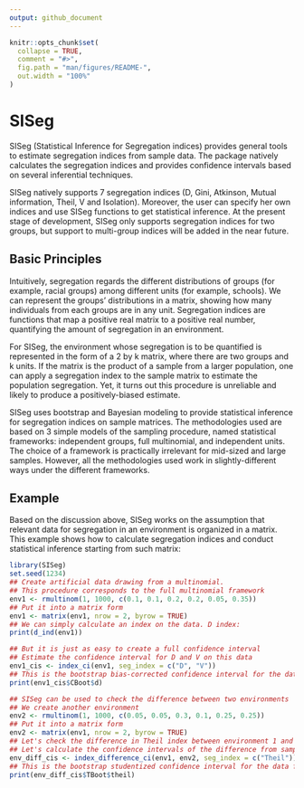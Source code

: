```yaml
---
output: github_document
---
```


<!-- README.md is generated from README.Rmd. Please edit that file -->

```r
knitr::opts_chunk$set(
  collapse = TRUE,
  comment = "#>",
  fig.path = "man/figures/README-",
  out.width = "100%"
)
```

# SISeg

SISeg (Statistical Inference for Segregation indices) provides general tools 
to estimate segregation indices from sample data. The package natively 
calculates the segregation indices and provides confidence intervals based on 
several inferential techniques.

SISeg natively supports 7 segregation indices (D, Gini, Atkinson, Mutual 
information, Theil, V and Isolation). Moreover, the user can specify her own
indices and use SISeg functions to get statistical inference. At the present 
stage of development, SISeg only supports segregation indices for two groups,
but support to multi-group indices will be added in the near future. 

<!-- badges: start -->
<!-- badges: end -->



<!-- ## Installation -->

<!-- You can install the released version of SISeg from [CRAN](https://CRAN.R-project.org) with: -->

<!-- ``` r -->
<!-- install.packages("SISeg") -->
<!-- ``` -->

<!-- And the development version from [GitHub](https://github.com/) with: -->

<!-- ``` r -->
<!-- # install.packages("devtools") -->
<!-- devtools::install_github("non87/SISeg") -->
<!-- ``` -->
## Basic Principles

Intuitively, segregation regards the different distributions of groups (for 
example, racial groups) among different units (for example, schools). We can
represent the groups' distributions in a matrix, showing how many individuals
from each groups are in any unit. Segregation indices are functions that map a 
positive real matrix to a positive real number, quantifying the amount of 
segregation in an environment.

For SISeg, the environment whose segregation is to be quantified is represented 
in the form of a 2 by k matrix, where there are two groups and k units. 
If the matrix is the product of a sample from a larger population, one can apply
a segregation index to the sample matrix to estimate the population segregation.
Yet, it turns out this procedure is unreliable and likely to produce a
positively-biased estimate. 

SISeg uses bootstrap and Bayesian modeling to provide statistical inference for 
segregation indices on sample matrices. The methodologies used are based on 3
simple models of the sampling procedure, named statistical frameworks: 
independent groups, full multinomial, and independent units. The choice of a 
framework is practically irrelevant for mid-sized and large samples. However, 
all the methodologies used work in slightly-different ways under the different
frameworks.


## Example

Based on the discussion above, SISeg works on the assumption that relevant data 
for segregation in an environment is organized in a matrix. This example shows 
how to calculate segregation indices and conduct statistical inference starting
from such matrix:

```r
library(SISeg)
set.seed(1234)
## Create artificial data drawing from a multinomial. 
## This procedure corresponds to the full multinomial framework
env1 <- rmultinom(1, 1000, c(0.1, 0.1, 0.2, 0.2, 0.05, 0.35))
## Put it into a matrix form
env1 <- matrix(env1, nrow = 2, byrow = TRUE)
## We can simply calculate an index on the data. D index:
print(d_ind(env1))

## But it is just as easy to create a full confidence interval
## Estimate the confidence interval for D and V on this data
env1_cis <- index_ci(env1, seg_index = c("D", "V"))
## This is the bootstrap bias-corrected confidence interval for the data for D
print(env1_cis$CBoot$d)

## SISeg can be used to check the difference between two environments
## We create another environment
env2 <- rmultinom(1, 1000, c(0.05, 0.05, 0.3, 0.1, 0.25, 0.25))
## Put it into a matrix form
env2 <- matrix(env1, nrow = 2, byrow = TRUE)
## Let's check the difference in Theil index between environment 1 and 2
## Let's calculate the confidence intervals of the difference from samples
env_diff_cis <- index_difference_ci(env1, env2, seg_index = c("Theil"))
## This is the bootstrap studentized confidence interval for the data for D
print(env_diff_cis$TBoot$theil)
```
